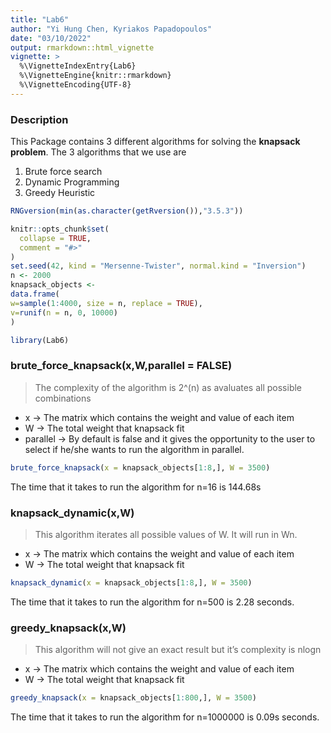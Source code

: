 ```yaml
---
title: "Lab6"
author: "Yi Hung Chen, Kyriakos Papadopoulos"
date: "03/10/2022"
output: rmarkdown::html_vignette
vignette: >
  %\VignetteIndexEntry{Lab6}
  %\VignetteEngine{knitr::rmarkdown}
  %\VignetteEncoding{UTF-8}
---
```


### Description

This Package contains 3 different algorithms for solving the **knapsack problem**. The 3 algorithms that we use are

1.  Brute force search
2.  Dynamic Programming
3.  Greedy Heuristic

```r
RNGversion(min(as.character(getRversion()),"3.5.3"))

knitr::opts_chunk$set(
  collapse = TRUE,
  comment = "#>"
)
set.seed(42, kind = "Mersenne-Twister", normal.kind = "Inversion")
n <- 2000
knapsack_objects <-
data.frame(
w=sample(1:4000, size = n, replace = TRUE),
v=runif(n = n, 0, 10000)
)
```

```r
library(Lab6)
```

### brute_force_knapsack(x,W,parallel = FALSE)

> The complexity of the algorithm is 2\^(n) as avaluates all possible combinations

-   x -\> The matrix which contains the weight and value of each item
-   W -\> The total weight that knapsack fit
-   parallel -\> By default is false and it gives the opportunity to the user to select if he/she wants to run the algorithm in parallel.

```r
brute_force_knapsack(x = knapsack_objects[1:8,], W = 3500)
```

The time that it takes to run the algorithm for n=16 is 144.68s

### knapsack_dynamic(x,W)

> This algorithm iterates all possible values of W. It will run in Wn.

-   x -\> The matrix which contains the weight and value of each item
-   W -\> The total weight that knapsack fit

```r
knapsack_dynamic(x = knapsack_objects[1:8,], W = 3500)
```

The time that it takes to run the algorithm for n=500 is 2.28 seconds.

### greedy_knapsack(x,W)
> This algorithm will not give an exact result but it's complexity is nlogn

-   x -\> The matrix which contains the weight and value of each item
-   W -\> The total weight that knapsack fit

```r
greedy_knapsack(x = knapsack_objects[1:800,], W = 3500)
```

The time that it takes to run the algorithm for n=1000000 is 0.09s seconds.
